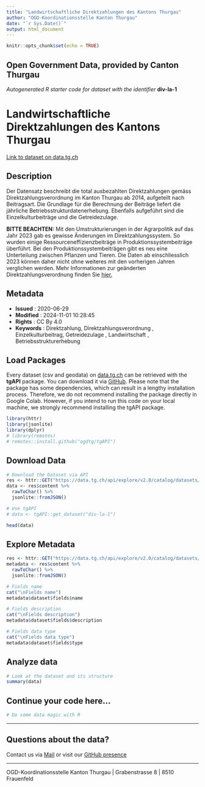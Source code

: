 ```yaml
---
title: "Landwirtschaftliche Direktzahlungen des Kantons Thurgau"
author: "OGD-Koordinationsstelle Kanton Thurgau"
date: "`r Sys.Date()`"
output: html_document
---
```


```r
knitr::opts_chunk$set(echo = TRUE)
```

## Open Government Data, provided by **Canton Thurgau**
*Autogenerated R starter code for dataset with the identifier* **div-la-1**


# **Landwirtschaftliche Direktzahlungen des Kantons Thurgau**

[Link to dataset on data.tg.ch](https://data.tg.ch/explore/dataset/div-la-1/information/)

## Description

<p>Der Datensatz beschreibt die total ausbezahlten Direktzahlungen gemäss Direktzahlungsverordnung im Kanton Thurgau ab 2014, aufgeteilt nach Beitragsart. Die Grundlage für die Berechnung der Beiträge liefert die jährliche Betriebsstrukturdatenerhebung.  Ebenfalls aufgeführt sind die Einzelkulturbeiträge und die Getreidezulage.</p><p><b>BITTE BEACHTEN:</b> Mit den Umstrukturierungen in der Agrarpolitik auf das Jahr 2023 gab es gewisse Änderungen im Direktzahlungssystem. So wurden einige Ressourceneffizienzbeiträge in Produktionssystembeiträge überführt. Bei den Produktionssystembeiträgen gibt es neu eine Unterteilung zwischen Pflanzen und Tieren. Die Daten ab einschliesslich 2023 können daher nicht ohne weiteres mit den vorherigen Jahren verglichen werden. Mehr Informationen zur geänderten Direktzahlungsverordnung finden Sie <a href='https://arenenberg.tg.ch/details.html/706/news/59238' target='_blank'>hier.</a></p>

## Metadata

- **Issued**                   : 2020-06-29
- **Modified**                 : 2024-11-01 10:28:45
- **Rights**                   : CC By 4.0
- **Keywords**                 : Direktzahlung, Direktzahlungsverordnung , Einzelkulturbeitrag, Getreidezulage , Landwirtschaft , Betriebsstrukturerhebung 

## Load Packages

Every dataset (csv and geodata) on [data.tg.ch](https://data.tg.ch/pages/start/) can be retrieved with the **tgAPI** package. You can download it via [GitHub](https://github.com/ogdtg/tgAPI). Please note that the package has some dependencies, which can result in a lengthy installation process. Therefore, we do not recommend installing the package directly in Google Colab. However, if you intend to run this code on your local machine, we strongly recommend installing the tgAPI package.

```r
library(httr)
library(jsonlite)
library(dplyr)
# library(remotes)
# remotes::install.github("ogdtg/tgAPI")

```


## Download Data


```r
# Download the Dataset via API
res <- httr::GET("https://data.tg.ch/api/explore/v2.0/catalog/datasets/div-la-1/exports/json")
data <- res$content %>%
  rawToChar() %>%
  jsonlite::fromJSON()

# Use tgAPI
# data <- tgAPI::get_dataset("div-la-1")

head(data)

```


## Explore Metadata

```r

res <- httr::GET("https://data.tg.ch/api/explore/v2.0/catalog/datasets/div-la-1")
metadata <- res$content %>%
  rawToChar() %>%
  jsonlite::fromJSON()

# Fields name
cat("\nFields name")
metadata$dataset$fields$name

# Fields description
cat("\nFields description")
metadata$dataset$fields$description

# Fields data type
cat("\nFields data type")
metadata$dataset$fields$type

```


## Analyze data

```r

# Look at the dataset and its structure
summary(data)

```


## Continue your code here...


```r
# Do some data magic with R
```

------------------------------------------------------------------------

## Questions about the data?

Contact us via [Mail](mailto:ogd@tg.ch) or visit our [GitHub presence](https://github.com/ogdtg)


------------------------------------------------------------------------

OGD-Koordinationsstelle Kanton Thurgau | Grabenstrasse 8 | 8510 Frauenfeld
